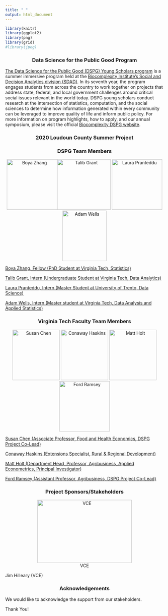 ```yaml
---
title: " "
output: html_document
---
```


```r
library(knitr)
library(ggplot2)
library(png)
library(grid)
#library(jpeg)
```
<center>
### Data Science for the Public Good Program
</center>

[The Data Science for the Public Good (DSPG) Young Scholars program](https://biocomplexity.virginia.edu/social-decision-analytics/dspg-program) is a summer immersive program held at the [Biocomplexity Institute’s Social and Decision Analytics division (SDAD)](https://biocomplexity.virginia.edu/social-decision-analytics). In its seventh year, the program engages students from across the country to work together on projects that address state, federal, and local government challenges around critical social issues relevant in the world today. DSPG young scholars conduct research at the intersection of statistics, computation, and the social sciences to determine how information generated within every community can be leveraged to improve quality of life and inform public policy. For more information on program highlights, how to apply, and our annual symposium, please visit the official [Biocomplexity DSPG website]((https://biocomplexity.virginia.edu/social-decision-analytics/dspg-program)).

### 2020 Loudoun County Summer Project {style=text-align:center}

### DSPG Team Members {style=text-align:center}

<center>
![Boya Zhang](/images/Boya.Zhang.VT.jpg){width=160px height=160px}![Talib Grant](/images/Talib.Grant.VT.jpg){width=170px height=160px} ![Laura Pranteddu](/images/Laura.Pranteddu.VT.JPG){width=160px height=160px} ![Adam Wells](/images/Adam.Wells.VT.jpg){width=140px height=160px}
</center>

[Boya Zhang, Fellow (PhD Student at Virginia Tech, Statistics)](https://github.com/boya66)

[Talib Grant, Intern (Undergraduate Student at Virginia Tech, Data Analytics) ](https://github.com/tkgrant)

[Laura Pranteddu, Intern (Master Student at University of Trento, Data Science)](https://github.com/lp9kh)

[Adam Wells, Intern (Master student at Virginia Tech, Data Analysis and Applied Statistics)](https://github.com/wellay01)






### Virginia Tech Faculty Team Members {style=text-align:center}
<center>
![Susan Chen](/images/Susan.Chen.VT.jpg){width=150px height=160px}
![Conaway Haskins](/images/Conaway.Haskins.VT.jpg){width=150px height=160px}
![Matt Holt](/images/Matt.Holt.VT.jpg){width=150px height=160px}
![Ford Ramsey](/images/Ford.Ramsey.VT.jpg){width=160px height=160px}
</center>

[Susan Chen (Associate Professor, Food and Health Economics, DSPG Project Co-Lead)](https://aaec.vt.edu/people/faculty/chen-susan.html)

[Conaway Haskins (Extensions Specialist, Rural & Regional Development)](https://ext.vt.edu/community-leadership/people/conaway-haskins.html)

[Matt Holt (Department Head, Professor, Agribusiness, Applied Econometrics, Principal Investigator)](https://aaec.vt.edu/people/faculty/holt-matthew.htmln)

[Ford Ramsey (Assistant Professor, Agribusiness, DSPG Project Co-Lead)](https://aaec.vt.edu/people/faculty/ramsey-ford.html)

### Project Sponsors/Stakeholders {style=text-align:center}
<center>
![VCE](/images/VCE.Logo.png){width=300px height=200px}
</center>
Jim Hilleary (VCE)

<!-- [Stewart Vermaak & Colleen Kardasz, (Assistant Director, Department of Economic Development)](https://loudoun.ext.vt.edu/staff/Vermaak-Stuart.html) -->

### Acknowledgements {style=text-align:center}

We would like to acknowledge the support from our stakeholders.
  
  Thank You!